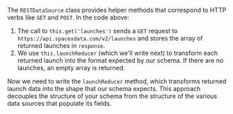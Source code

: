 
The `RESTDataSource` class provides helper methods that correspond to HTTP verbs like `GET` and `POST`. In the code above:

1. The call to `this.get('launches')` sends a `GET` request to `https://api.spacexdata.com/v2/launches` and stores the array of returned launches in `response`.
2. We use `this.launchReducer` (which we'll write next) to transform each returned launch into the format expected by our schema. If there are no launches, an empty array is returned.

Now we need to write the `launchReducer` method, which transforms returned launch data into the shape that our schema expects. This approach decouples the structure of your schema from the structure of the various data sources that populate its fields. 